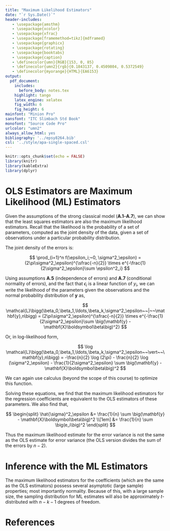 ```yaml
---
title: "Maximum Likelihood Estimators"
date: "`r Sys.Date()`"
header-includes:
   - \usepackage{amsthm}
   - \usepackage{xcolor}
   - \usepackage{xfrac}
   - \usepackage[framemethod=tikz]{mdframed}
   - \usepackage{graphicx}
   - \usepackage{rotating}
   - \usepackage{booktabs}
   - \usepackage{caption}
   - \definecolor{umn}{RGB}{153, 0, 85}
   - \definecolor{umn2}{rgb}{0.1843137, 0.4509804, 0.5372549}
   - \definecolor{myorange}{HTML}{EA6153}
output: 
  pdf_document:
    includes:
      before_body: notes.tex
    highlight: tango
    latex_engine: xelatex
    fig_width: 6
    fig_height: 6
mainfont: "Minion Pro"
sansfont: "ITC Slimbach Std Book"
monofont: "Source Code Pro"
urlcolor: "umn2"
always_allow_html: yes
bibliography: '../epsy8264.bib'
csl: '../style/apa-single-spaced.csl'
---
```


\frenchspacing

```r
knitr::opts_chunk$set(echo = FALSE)
library(knitr)
library(kableExtra)
library(dplyr)
```


# OLS Estimators are Maximum Likelihood (ML) Estimators

Given the assumptions of the strong classical model (**A.1**--**A.7**), we can show that the least squares estimators are also the maximum likelihood estimators. Recall that the likelihood is the probability of a set of parameters, computed as the joint density of the data, given a set of observations under a particular probability distribution.

The joint density of the errors is:

$$
\prod_{i=1}^n f(\epsilon_i;~0, \sigma^2_\epsilon) = (2\pi\sigma^2_\epsilon)^{\sfrac{-n}{2}} \times e^{-\frac{1}{2\sigma^2_\epsilon}\sum \epsilon^2_i}
$$

Using assumptions **A.5** (independence of errors) and **A.7** (conditional normality of errors), and the fact that $\epsilon_i$ is a linear function of $y_i$, we can write the likelihood of the parameters given the observations and the normal probability distribution of **y** as,

$$
\mathcal{L}\bigg(\beta_0,\beta_1,\ldots,\beta_k,\sigma^2_\epsilon~~|~~\mathbf{y},n\bigg) = (2\pi\sigma^2_\epsilon)^{\sfrac{-n}{2}} \times e^{-\frac{1}{2\sigma^2_\epsilon}\sum \big(\mathbf{y} - \mathbf{X}\boldsymbol\beta\big)^2}
$$

Or, in log-likelihood form,

$$
\log \mathcal{L}\bigg(\beta_0,\beta_1,\ldots,\beta_k,\sigma^2_\epsilon~~\vert~~\mathbf{y},n\bigg) = -\frac{n}{2} \log (2\pi) - \frac{n}{2} \log (\sigma^2_\epsilon) - \frac{1}{2\sigma^2_\epsilon} \sum \big(\mathbf{y} - \mathbf{X}\boldsymbol\beta\big)^2
$$

We can again use calculus (beyond the scope of this course) to optimize this function.

\newpage

\begin{mdframed}[style=mystyle]
Differentiating this expression with respect to each of the parameters, we get:

\begin{equation}
\begin{split}
\frac{\partial \log \mathcal{L}}{\partial \beta_0} = \frac{1}{\sigma^2_\epsilon} \sum \big(\mathbf{y} - \mathbf{X}\boldsymbol\beta\big) \\[2ex]
\frac{\partial \log \mathcal{L}}{\partial \beta_1} &= \frac{1}{\sigma^2_\epsilon} \sum x_{1i} \big(\mathbf{y} - \mathbf{X}\boldsymbol\beta\big) \\[2ex]
&\vdots \\[2ex]
\frac{\partial \log \mathcal{L}}{\partial \beta_k} &= \frac{1}{\sigma^2_\epsilon} \sum x_{ki} \big(\mathbf{y} - \mathbf{X}\boldsymbol\beta\big) \\[2ex]
\frac{\partial \log \mathcal{L}}{\partial \sigma^2_\epsilon} &= -\frac{n}{2\sigma^2_\epsilon} + \frac{1}{2\sigma^4_\epsilon} \sum \big(\mathbf{y} - \mathbf{X}\boldsymbol\beta\big)^2
\end{split}
\end{equation}

We can then set each of these equal to zero and solve.
\end{mdframed}

Solving these equations, we find that the maximum likelihood estimators for the regression coefficients are equivalent to the OLS estimators of these parameters. We also find that,

$$
\begin{split}
\hat{\sigma}^2_\epsilon &= \frac{1}{n} \sum \big(\mathbf{y} - \mathbf{X}\boldsymbol\beta\big)^2 \\[1em]
&= \frac{1}{n} \sum \big(e_i\big)^2
\end{split}
$$

Thus the maximum likelihood estimate for the error variance is not the same as the OLS estimate for error variance (the OLS version divides the sum of the errors by $n-2$).


# Inference with the ML Estimators

The maximum likelihood estimators for the coefficients (which are the same as the OLS estimators) possess several asymptotic (large sample) properties; most importantly normality. Because of this, with a large sample size, the sampling distribution for ML estimates will also be approximately $t$-distributed with $n-k-1$ degrees of freedom.






# References

\noindent
\leftskip 0.2in
\parindent -0.2in



